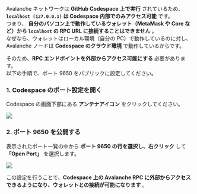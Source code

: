 Avalanche ネットワークは **GitHub Codespace 上で実行** されているため、 **`localhost (127.0.0.1)` は Codespace 内部でのみアクセス可能** です。  
つまり、 **自分のパソコン上で動作しているウォレット（MetaMask や Core など）から `localhost` の RPC URL に接続することはできません** 。  
なぜなら、ウォレットはローカル環境（自分の PC）で動作しているのに対し、Avalanche ノードは **Codespace のクラウド環境** で動作しているからです。  

そのため、**RPC エンドポイントを外部からアクセス可能にする** 必要があります。  
以下の手順で、ポート 9650 をパブリックに設定してください。  

### **1. Codespace のポート設定を開く**  

Codespace の画面下部にある **アンテナアイコン** をクリックしてください。  

![](/common-images/codespaces/ports-open.png)  

### **2. ポート 9650 を公開する**  

表示されたポート一覧の中から **ポート 9650 の行を選択し、右クリック** して **「Open Port」** を選択します。  

![](/common-images/codespaces/ports-publish.png)  

この設定を行うことで、**Codespace 上の Avalanche RPC に外部からアクセスできるようになり、ウォレットとの接続が可能になります** 。  
